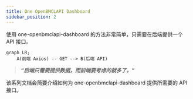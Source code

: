 ```yaml
---
title: One OpenBMCLAPI Dashboard
sidebar_position: 2
---
```


使用 one-openbmclapi-dashboard 的方法非常简单，只需要在后端提供一个 API 接口。

```mermaid
graph LR;
    A(前端 Axios) -- GET --> B(后端 API)
```

> **_“后端只需要提供数据，而前端要考虑的就多了。”_**

该系列文档会简要介绍如何为 one-openbmclapi-dashboard 提供所需要的 API 接口。